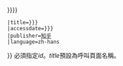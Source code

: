 <includeonly>{{cite web
 | url = {{{url|https://www.zhihu.com/question/{{{id|{{{ID|必須指定''id''的值}}}}}}}}}
 |title={{{title|{{{1}}}}}}
 |accessdate={{{accessdate|{{{access-date|}}}}}}
 |publisher=[[知乎]]
 |language=zh-hans
}}</includeonly><noinclude>
必須指定''id''。''title''預設為呼叫頁面名稱。
{{Documentation}}
</noinclude>